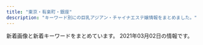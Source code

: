 ```yaml
---
title: "東京・有楽町・銀座"
description: "キーワード別にの巨乳アジアン・チャイナエステ嬢情報をまとめました。"
---
```


新着画像と新着キーワードをまとめています。
2021年03月02日の情報です。

<DmmAffiliateIns />
<KeywordTable
  shops={
    [
    {
        "img_links": [
            "http://luna-shine.info/uploads/lunashine/2013/01/room-7.jpg",
            "http://luna-shine.info/uploads/lunashine/2013/03/img_0522_e589afe69cac-1000x1333.jpg",
            "http://luna-shine.info/uploads/lunashine/2013/01/room-3.jpg",
            "http://luna-shine.info/uploads/lunashine/2012/12/topview0.jpg",
            "http://luna-shine.info/uploads/lunashine/2013/01/room-2.jpg",
            "http://luna-shine.info/uploads/lunashine/2019/01/e5beaee4bfa1e59bbee78987_20190124144601.jpg",
            "http://luna-shine.info/uploads/lunashine/2015/03/8dbe4d07b4f1258c30f14b30e60c1466.png",
            "http://luna-shine.info/uploads/lunashine/2015/01/2_e589afe69cac.jpg",
            "http://luna-shine.info/uploads/lunashine/2013/01/room-10.jpg",
            "http://luna-shine.info/uploads/lunashine/2013/01/room-8.jpg",
            "http://luna-shine.info/uploads/lunashine/2019/05/e5beaee4bfa1e59bbee78987_201905171313091.jpg",
            "http://luna-shine.info/uploads/lunashine/2013/01/room-5.jpg",
            "http://luna-shine.info/uploads/lunashine/2019/04/flash1.jpg",
            "http://luna-shine.info/uploads/lunashine/2013/01/img_0370_e589afe69cac-276x368.jpg",
            "http://luna-shine.info/uploads/lunashine/2015/01/11.jpg",
            "http://luna-shine.info/uploads/lunashine/2015/03/171f728230a16701d87b9e61ba70edf8.png",
            "http://luna-shine.info/uploads/lunashine/2014/04/image_e589afe69cac.png",
            "http://luna-shine.info/uploads/lunashine/2012/12/topview1.jpg",
            "http://luna-shine.info/uploads/lunashine/images/new_tit.jpg",
            "http://luna-shine.info/uploads/lunashine/2019/04/e5beaee4bfa1e59bbee78987_201903161627478.jpg",
            "http://luna-shine.info/uploads/lunashine/2015/01/0.jpg",
            "http://luna-shine.info/uploads/lunashine/2013/05/p1020464_e589afe69cac.jpg",
            "http://luna-shine.info/uploads/lunashine/2015/04/1111_e589afe69cac1.jpg",
            "http://luna-shine.info/uploads/lunashine/2016/11/31.jpg",
            "http://luna-shine.info/uploads/lunashine/2015/04/1111_e589afe69cac.jpg",
            "http://luna-shine.info/uploads/lunashine/2013/10/e38182e38286e381bf3_e589afe69cac.jpg",
            "http://luna-shine.info/uploads/lunashine/2019/04/e5beaee4bfa1e59bbee78987_201903161627475.jpg",
            "http://luna-shine.info/uploads/lunashine/images/no-photo.jpg",
            "http://luna-shine.info/uploads/lunashine/2012/12/topview4.jpg",
            "http://luna-shine.info/uploads/lunashine/images/rq03.jpg",
            "http://luna-shine.info/uploads/lunashine/2015/03/123.jpg",
            "http://luna-shine.info/uploads/lunashine/2019/03/e5beaee4bfa1e59bbee78987_201903141535171.jpg",
            "http://luna-shine.info/uploads/lunashine/2013/01/room-11.jpg",
            "http://luna-shine.info/uploads/lunashine/2019/03/e5beaee4bfa1e59bbee78987_201903161627476.jpg",
            "http://luna-shine.info/uploads/lunashine/2015/03/12344780f_e589afe69cac.jpg",
            "http://luna-shine.info/uploads/lunashine/2014/06/image-15.jpeg",
            "http://luna-shine.info/uploads/lunashine/2019/12/e5beaee4bfa1e59bbee78987_20191207154634.jpg",
            "http://luna-shine.info/uploads/lunashine/2013/10/4_e589afe69cac.jpg",
            "http://luna-shine.info/uploads/lunashine/2020/01/e5beaee4bfa1e59bbee78987_20190517131309.jpg",
            "http://luna-shine.info/uploads/lunashine/2019/12/e5beaee4bfa1e59bbee78987_201912071546181.jpg",
            "http://luna-shine.info/uploads/lunashine/2017/04/22221.jpg",
            "http://luna-shine.info/uploads/lunashine/2012/12/mobile.jpg",
            "http://luna-shine.info/uploads/lunashine/2013/10/e381bfe382841_e589afe69cac.jpg",
            "http://luna-shine.info/uploads/lunashine/2012/12/topview3.jpg",
            "http://luna-shine.info/uploads/lunashine/2019/05/e5beaee4bfa1e59bbee78987_20190517131309.jpg",
            "http://luna-shine.info/uploads/lunashine/images/new_d.jpg",
            "http://luna-shine.info/uploads/lunashine/2013/11/e381afe3828be3818b-1000x1333.jpg",
            "http://luna-shine.info/uploads/lunashine/2014/06/9c1b42356edc1bb51d040e0a1783fa97.png",
            "http://luna-shine.info/uploads/lunashine/2012/12/mailmaka.jpg",
            "http://luna-shine.info/uploads/lunashine/images/picup.png",
            "http://luna-shine.info/uploads/lunashine/2013/10/e381bfe38286e3818d-5_e589afe69cac.jpg",
            "http://luna-shine.info/uploads/lunashine/2015/09/1-12041z120344c1_e589afe69cac_e589afe69cac.jpg",
            "http://luna-shine.info/uploads/lunashine/2018/05/2.jpg",
            "http://luna-shine.info/uploads/lunashine/2016/12/img_4240.jpg",
            "http://luna-shine.info/uploads/lunashine/2013/01/qiu-1.jpg",
            "http://luna-shine.info/uploads/lunashine/2015/06/image1-266x4001.jpg",
            "http://luna-shine.info/uploads/lunashine/2014/05/naomi1-276x3584.jpg",
            "http://luna-shine.info/uploads/lunashine/2013/01/room-6.jpg",
            "http://luna-shine.info/uploads/lunashine/images/rq01.jpg",
            "http://luna-shine.info/uploads/lunashine/2015/12/qqe59bbee7898720151214133747.jpg",
            "http://luna-shine.info/uploads/lunashine/2019/04/bottom.jpg",
            "http://luna-shine.info/uploads/lunashine/2019/04/e5beaee4bfa1e59bbee78987_2019031616274791.jpg",
            "http://luna-shine.info/uploads/lunashine/2013/01/img_0427_e589afe69cac-276x368.jpg",
            "http://luna-shine.info/uploads/lunashine/2013/10/e381bfe3818d2_e589afe69cac.jpg",
            "http://luna-shine.info/uploads/lunashine/2013/01/room-9.jpg",
            "http://luna-shine.info/uploads/lunashine/2019/04/tel.jpg",
            "http://luna-shine.info/uploads/lunashine/2014/05/naomi1-276x3583.jpg",
            "http://luna-shine.info/uploads/lunashine/2015/03/11111.jpg",
            "http://luna-shine.info/uploads/lunashine/2014/06/image-14.jpeg",
            "http://luna-shine.info/uploads/lunashine/2013/11/e381afe3828be3818befbc92-1000x1333.jpg",
            "http://luna-shine.info/uploads/lunashine/2014/05/22.jpg",
            "http://luna-shine.info/uploads/lunashine/2019/07/qqe59bbee78987201504181707251.jpg",
            "http://luna-shine.info/uploads/lunashine/2013/01/room-1.jpg"
        ],
        "station": "\u5c0f\u4f1d\u99ac\u753a\u99c53\u756a\u51fa\u53e3",
        "keywords": {
            "C": 12,
            "82": 3,
            "86": 6,
            "89": 21,
            "\u30bb\u30af\u30b7\u30fc": 1,
            "88": 21,
            "D": 30,
            "\u80f8": 2,
            "81": 3,
            "G": 6,
            "87": 12,
            "85": 6,
            "F": 6,
            "84": 3,
            "E": 13
        },
        "url": "http://luna-shine.info/",
        "name": "\u30eb\u30ca\u30b7\u30e3\u30a4\u30f3"
    },
    {
        "station": "\u4eba\u5f62\u753a\u99c5A5\u51fa\u53e3",
        "img_links": [
            "https://rumia.tyo.cm/images/mobile.jpg",
            "https://rumia.tyo.cm/photos/sites/5/2017/08/4.jpg",
            "https://rumia.tyo.cm/images/room5.jpg",
            "https://rumia.tyo.cm/images/s_face.jpg",
            "https://rumia.tyo.cm/photos/sites/5/2017/08/2.jpg",
            "https://rumia.tyo.cm/photos/sites/5/2017/08/1.jpg",
            "https://rumia.tyo.cm/images/room3.jpg",
            "https://rumia.tyo.cm/images/s_staff.png",
            "https://rumia.tyo.cm/images/top.png",
            "https://rumia.tyo.cm/images/room2.jpg",
            "https://rumia.tyo.cm/photos/sites/5/2017/08/3.jpg",
            "https://rumia.tyo.cm/images/s_news.jpg",
            "https://rumia.tyo.cm/images/room7.jpg",
            "https://rumia.tyo.cm/images/s_link.png",
            "https://rumia.tyo.cm/images/room4.jpg",
            "https://rumia.tyo.cm/images/room1.jpg",
            "https://rumia.tyo.cm/images/s_mobile.jpg",
            "https://rumia.tyo.cm/images/room6.jpg",
            "https://rumia.tyo.cm/images/room8.jpg"
        ],
        "name": "RUMIA\u30fb\u30eb\u30df\u30a2",
        "keywords": {
            "E": 1,
            "85": 1,
            "86": 1,
            "83": 1,
            "87": 1,
            "D": 3
        },
        "url": "https://rumia.tyo.cm/"
    },
    {
        "name": "\u6843\u82b1\u6c34*\u3068\u3046\u304b\u3059\u3044",
        "keywords": {
            "87": 2,
            "88": 1,
            "D": 9,
            "F": 1,
            "86": 7,
            "E": 3,
            "89": 1,
            "85": 2
        },
        "img_links": [
            "http://toukasui.jpn.mn/photos/sites/49/2018/11/2018111701424587.jpg",
            "http://toukasui.jpn.mn/photos/sites/49/2019/08/2019082510480041.jpg",
            "http://toukasui.jpn.mn/photos/sites/49/2019/03/2019030615101559.jpg",
            "http://toukasui.jpn.mn/images/room4.jpg",
            "http://toukasui.jpn.mn/photos/sites/49/2019/08/2019081010463794.jpg",
            "http://toukasui.jpn.mn/images/room3.jpg",
            "http://toukasui.jpn.mn/images/mobile.jpg",
            "http://toukasui.jpn.mn/images/room1.jpg",
            "http://toukasui.jpn.mn/photos/sites/49/2019/02/2019021519245846.jpg",
            "http://toukasui.jpn.mn/photos/sites/49/2019/06/2019061711394937.jpg",
            "http://toukasui.jpn.mn/images/face.jpg",
            "http://toukasui.jpn.mn/photos/sites/49/2019/07/2019070111270334.jpg",
            "http://toukasui.jpn.mn/images/s_staff.png",
            "http://toukasui.jpn.mn/photos/sites/49/2019/02/2019020710305082.jpg",
            "http://toukasui.jpn.mn/images/pick.jpg",
            "http://toukasui.jpn.mn/images/top.jpg",
            "http://toukasui.jpn.mn/photos/sites/49/2018/11/2018110702420266.jpg",
            "http://toukasui.jpn.mn/photos/sites/49/2019/09/2019091616543823.jpg",
            "http://toukasui.jpn.mn/photos/sites/49/2019/11/2019111002374421.jpg",
            "http://toukasui.jpn.mn/images/room2.jpg",
            "http://toukasui.jpn.mn/images/news.jpg",
            "http://toukasui.jpn.mn/photos/sites/49/2018/12/2018121411170742.jpg",
            "http://toukasui.jpn.mn/photos/sites/49/2020/09/202009151644200.jpg"
        ],
        "station": "\u6771\u9280\u5ea7\u99c55\u756a\u51fa\u53e3",
        "url": "http://toukasui.jpn.mn/"
    },
    {
        "keywords": {
            "89": 3,
            "C": 4,
            "87": 2,
            "D": 3
        },
        "img_links": [
            "http://sakura.relaxnabi.com/css/staff/staff13.jpg",
            "http://sakura.relaxnabi.com/css/nav/nav-005.png",
            "http://sakura.relaxnabi.com/css/nav/nav-002.png",
            "http://sakura.relaxnabi.com/css/staff/staff14a.jpg",
            "http://sakura.relaxnabi.com/css/topleft02.png",
            "http://sakura.relaxnabi.com/css/topright02.jpg",
            "http://sakura.relaxnabi.com/css/staff/staff04.jpg",
            "http://sakura.relaxnabi.com/css/staff/staff02.jpg",
            "http://sakura.relaxnabi.com/css/nav/nav-004.png",
            "http://sakura.relaxnabi.com/css/nav/nav-003.png",
            "http://sakura.relaxnabi.com/css/tel03.png",
            "http://sakura.relaxnabi.com/css/staff/staff06.jpg",
            "http://sakura.relaxnabi.com/css/nav/nav-006.png",
            "http://sakura.relaxnabi.com/css/nav/nav-001.png",
            "http://sakura.relaxnabi.com/css/topleft01.png"
        ],
        "url": "http://sakura.relaxnabi.com/",
        "station": "\u8305\u5834\u753a\u99c51\u756a\u51fa\u53e3",
        "name": "\u685c\uff5e\u3055\u304f\u3089\uff5e"
    },
    {
        "station": "JR\u6771\u4eac\u99c5\u516b\u91cd\u6d32\u5317\u53e3",
        "url": "https://mens-esthe.jpn.vin/",
        "keywords": {
            "86": 100,
            "D": 125,
            "85": 25
        },
        "name": "\u6771\u4eac\u65e5\u672c\u6a4b\u30e1\u30f3\u30ba\u30a8\u30b9\u30c6",
        "img_links": [
            "https://mens-esthe.jpn.vin/images/sp_end.png",
            "https://mens-esthe.jpn.vin/images/tit_link.jpg",
            "https://mens-esthe.jpn.vin/images/nav_link03.png",
            "https://mens-esthe.jpn.vin/photos/sites/4/2020/12/2020121102462172.jpg",
            "https://mens-esthe.jpn.vin/images/tit_face.jpg",
            "https://mens-esthe.jpn.vin/images/nav_link08.png",
            "https://mens-esthe.jpn.vin/images/nav_link01.png",
            "https://mens-esthe.jpn.vin/images/sp_tit_staff.jpg",
            "https://mens-esthe.jpn.vin/images/nav_link05.png",
            "https://mens-esthe.jpn.vin/images/photo_1.jpg",
            "https://mens-esthe.jpn.vin/images/navbar-top.jpg",
            "https://mens-esthe.jpn.vin/images/side_mobile.jpg",
            "https://mens-esthe.jpn.vin/images/sp_tit_info.jpg",
            "https://mens-esthe.jpn.vin/images/nav_link06.png",
            "https://mens-esthe.jpn.vin/images/nav_link07.png",
            "https://mens-esthe.jpn.vin/photos/sites/4/2020/12/2020121102501422.jpg",
            "https://mens-esthe.jpn.vin/images/tit_pick.jpg",
            "https://mens-esthe.jpn.vin/images/sp_tit_link.jpg",
            "https://mens-esthe.jpn.vin/images/tit_info.jpg",
            "https://mens-esthe.jpn.vin/photos/sites/4/2020/12/2020121102464663.jpg",
            "https://mens-esthe.jpn.vin/images/nav_link02.png",
            "https://mens-esthe.jpn.vin/images/end.png",
            "https://mens-esthe.jpn.vin/images/nav_link04.png",
            "https://mens-esthe.jpn.vin/photos/sites/4/2020/12/2020121102483539.jpg",
            "https://mens-esthe.jpn.vin/images/sp_tit_staff02.jpg",
            "https://mens-esthe.jpn.vin/images/room2.jpg",
            "https://mens-esthe.jpn.vin/images/top.png",
            "https://mens-esthe.jpn.vin/images/sp_photo_1.jpg",
            "https://mens-esthe.jpn.vin/images/tit_staff.jpg",
            "https://mens-esthe.jpn.vin/images/sp_tit_pick.jpg",
            "https://mens-esthe.jpn.vin/images/room1.jpg",
            "https://mens-esthe.jpn.vin/photos/sites/4/2020/12/202012110248090.jpg",
            "https://mens-esthe.jpn.vin/images/tit_staff02.jpg"
        ]
    },
    {
        "station": "\u65b0\u5bcc\u753a\u99c5",
        "keywords": {
            "D": 16,
            "86": 20,
            "E": 4
        },
        "img_links": [
            "http://xn--vckg5a5c7c8c1czd.in.net/images/staff_images/top_small_17.jpg",
            "http://xn--vckg5a5c7c8c1czd.in.net/images/staff_images/cg5.jpg",
            "http://xn--vckg5a5c7c8c1czd.in.net/images/staff_images/cg17.jpg",
            "http://xn--vckg5a5c7c8c1czd.in.net/images/an_2_03.jpg",
            "http://xn--vckg5a5c7c8c1czd.in.net/images/staff_images/cg1.jpg",
            "http://xn--vckg5a5c7c8c1czd.in.net/images/an_2_04.jpg",
            "http://xn--vckg5a5c7c8c1czd.in.net/images/slider/slide1s.jpg",
            "http://xn--vckg5a5c7c8c1czd.in.net/images/an_2_06.jpg",
            "http://xn--vckg5a5c7c8c1czd.in.net/images/slider/slide3.jpg",
            "http://xn--vckg5a5c7c8c1czd.in.net/images/QRcode.jpg",
            "http://xn--vckg5a5c7c8c1czd.in.net/images/staff_images/cg14.jpg",
            "http://xn--vckg5a5c7c8c1czd.in.net/images/an_2_02.jpg",
            "http://xn--vckg5a5c7c8c1czd.in.net/images/an_1_02.jpg",
            "http://xn--vckg5a5c7c8c1czd.in.net/images/an_1_03.jpg",
            "http://xn--vckg5a5c7c8c1czd.in.net/images/slider/slide3s.jpg",
            "http://xn--vckg5a5c7c8c1czd.in.net/images/staff_images/cg16.jpg",
            "http://xn--vckg5a5c7c8c1czd.in.net/images/slider/slide2.jpg",
            "http://xn--vckg5a5c7c8c1czd.in.net/images/index_01.jpg",
            "http://xn--vckg5a5c7c8c1czd.in.net/images/no.png",
            "http://xn--vckg5a5c7c8c1czd.in.net/images/staff_images/top_small_1.jpg",
            "http://xn--vckg5a5c7c8c1czd.in.net/images/an_2_07.jpg",
            "http://xn--vckg5a5c7c8c1czd.in.net/images/an_1_04.jpg",
            "http://xn--vckg5a5c7c8c1czd.in.net/images/staff_images/top_small_5.jpg",
            "http://xn--vckg5a5c7c8c1czd.in.net/images/an_1_07.jpg",
            "http://xn--vckg5a5c7c8c1czd.in.net/images/staff_images/top_small_14.jpg",
            "http://xn--vckg5a5c7c8c1czd.in.net/images/slider/slide2s.jpg",
            "http://xn--vckg5a5c7c8c1czd.in.net/images/an_1_06.jpg",
            "http://xn--vckg5a5c7c8c1czd.in.net/images/slider/slide1.jpg",
            "http://xn--vckg5a5c7c8c1czd.in.net/images/an_2_05.jpg",
            "http://xn--vckg5a5c7c8c1czd.in.net/images/staff_images/top_small_16.jpg"
        ],
        "url": "http://xn--vckg5a5c7c8c1czd.in.net/",
        "name": "\u7652\u3057\u306e\u6d77"
    },
    {
        "name": "\u3086\u3089\u308a\u9999",
        "url": "http://yurarika.work/",
        "img_links": [
            "http://yurarika.work/img/all/loader.png",
            "http://yurarika.work/staff/mirai.jpg",
            "http://yurarika.work/staff/mirai2.jpg",
            "http://yurarika.work/staff/aya1.jpg",
            "http://yurarika.work/staff/mika1.jpg",
            "http://yurarika.work/staff/rara1.jpg",
            "http://yurarika.work/staff/rara2.jpg",
            "http://yurarika.work/staff/mirai1.jpg",
            "http://yurarika.work/staff/rara.jpg",
            "http://yurarika.work/staff/mika.jpg",
            "http://yurarika.work/staff/mika2.jpg",
            "http://yurarika.work/staff/aya2.jpg",
            "http://yurarika.work/staff/aya.jpg"
        ],
        "keywords": {
            "86": 4,
            "C": 14,
            "D": 6,
            "88": 6,
            "85": 10
        },
        "station": "\u6c34\u5929\u5bae\u524d\u99c58\u756a\u51fa\u53e3"
    },
    {
        "url": "http://esthe-aroma.com/",
        "station": "\u99ac\u55b0\u6a2a\u5c71\u99c5A2\u51fa\u53e3",
        "keywords": {
            "86": 13,
            "C": 2,
            "D": 10,
            "E": 1
        },
        "img_links": [
            "http://esthe-aroma.com/images/cg04.jpg",
            "http://esthe-aroma.com/images/photo01.jpg",
            "http://esthe-aroma.com/images/cg11.jpg",
            "http://esthe-aroma.com/images/qrc.jpg",
            "http://esthe-aroma.com/images/end-info.png",
            "http://esthe-aroma.com/images/btn2.png",
            "http://esthe-aroma.com/images/cg12.jpg",
            "http://esthe-aroma.com/images/cg02.jpg",
            "http://esthe-aroma.com/images/icon_top.png",
            "http://esthe-aroma.com/images/photo02.jpg",
            "http://esthe-aroma.com/images/icon_info.png",
            "http://esthe-aroma.com/images/icon_staff.png",
            "http://esthe-aroma.com/images/cg13.jpg",
            "http://esthe-aroma.com/images/cg09.jpg",
            "http://esthe-aroma.com/images/cg07.jpg",
            "http://esthe-aroma.com/images/photo03.jpg",
            "http://esthe-aroma.com/images/cg06.jpg",
            "http://esthe-aroma.com/images/cg03.jpg",
            "http://esthe-aroma.com/images/cg05.jpg",
            "http://esthe-aroma.com/images/mainImg_sub.jpg",
            "http://esthe-aroma.com/images/icon_tel.png",
            "http://esthe-aroma.com/images/cg08.jpg",
            "http://esthe-aroma.com/images/cg10.jpg",
            "http://esthe-aroma.com/images/icon_concept.png",
            "http://esthe-aroma.com/images/cg01.jpg"
        ],
        "name": "Miss.9\uff5e\u30df\u30b9.\u30ad\u30e5\u30a6\uff5e"
    },
    {
        "url": "http://www.comodo.relaxjp.info/",
        "keywords": {
            "86": 1,
            "87": 7,
            "D": 8
        },
        "station": "\u99ac\u55b0\u6a2a\u5c71\u99c5A2\u51fa\u53e3",
        "img_links": [
            "http://www.comodo.relaxjp.info/files/010-02.jpg",
            "http://www.comodo.relaxjp.info/files/008-02.jpg",
            "http://www.comodo.relaxjp.info/files/013-03.jpg",
            "http://www.comodo.relaxjp.info/images/s_info.jpg",
            "http://www.comodo.relaxjp.info/files/008-03.jpg",
            "http://www.comodo.relaxjp.info/images/bj1.jpg",
            "http://www.comodo.relaxjp.info/images/s_staff.jpg",
            "http://www.comodo.relaxjp.info/files/012-03.jpg",
            "http://www.comodo.relaxjp.info/images/hua.jpg",
            "http://www.comodo.relaxjp.info/images/s_news.jpg",
            "http://www.comodo.relaxjp.info/files/009.jpg",
            "http://www.comodo.relaxjp.info/files/011-03.jpg",
            "http://www.comodo.relaxjp.info/files/011.jpg",
            "http://www.comodo.relaxjp.info/files/012-02.jpg",
            "http://www.comodo.relaxjp.info/files/014.jpg",
            "http://www.comodo.relaxjp.info/files/007-02.jpg",
            "http://www.comodo.relaxjp.info/files/011-02.jpg",
            "http://www.comodo.relaxjp.info/files/013.jpg",
            "http://www.comodo.relaxjp.info/images/top.png",
            "http://www.comodo.relaxjp.info/files/007-03.jpg",
            "http://www.comodo.relaxjp.info/files/010-03.jpg",
            "http://www.comodo.relaxjp.info/files/014-02.jpg",
            "http://www.comodo.relaxjp.info/files/008.jpg",
            "http://www.comodo.relaxjp.info/files/009-02.jpg",
            "http://www.comodo.relaxjp.info/images/s_link.jpg",
            "http://www.comodo.relaxjp.info/files/014-03.jpg",
            "http://www.comodo.relaxjp.info/files/007.jpg",
            "http://www.comodo.relaxjp.info/files/009-03.jpg",
            "http://www.comodo.relaxjp.info/files/013-02.jpg",
            "http://www.comodo.relaxjp.info/files/010.jpg",
            "http://www.comodo.relaxjp.info/images/bj3.jpg",
            "http://www.comodo.relaxjp.info/files/012.jpg"
        ],
        "name": "COMODO -\u30b3\u30e2\u30c9-"
    },
    {
        "name": "\u3072\u3068\u3081\u307c\u308c",
        "keywords": {
            "C": 6,
            "86": 18,
            "85": 6,
            "87": 6,
            "88": 3,
            "D": 27
        },
        "img_links": [
            "http://www.hitomebore.esjp.info/files/002.jpg",
            "http://www.hitomebore.esjp.info/files/013.jpg",
            "http://www.hitomebore.esjp.info/images/m1.jpg",
            "http://www.hitomebore.esjp.info/files/009.jpg",
            "http://www.hitomebore.esjp.info/images/m4.jpg",
            "http://www.hitomebore.esjp.info/images/btn2.png",
            "http://www.hitomebore.esjp.info/images/mainImg_sub.jpg",
            "http://www.hitomebore.esjp.info/files/012.jpg",
            "http://www.hitomebore.esjp.info/files/014.jpg",
            "http://www.hitomebore.esjp.info/files/008.jpg",
            "http://www.hitomebore.esjp.info/images/m2.jpg",
            "http://www.hitomebore.esjp.info/files/016.jpg",
            "http://www.hitomebore.esjp.info/files/015.jpg",
            "http://www.hitomebore.esjp.info/images/mainImg2.jpg",
            "http://www.hitomebore.esjp.info/files/007.jpg",
            "http://www.hitomebore.esjp.info/images/m3.jpg",
            "http://www.hitomebore.esjp.info/files/010.jpg",
            "http://www.hitomebore.esjp.info/files/011.jpg"
        ],
        "url": "http://www.hitomebore.esjp.info/",
        "station": "\u65b0\u5bcc\u753a\u99c53\u756a\u51fa\u53e3"
    },
    {
        "station": "JR\u6771\u4eac\u99c5\u516b\u91cd\u6d32\u53e3",
        "img_links": [
            "http://sunflower.jp.net/1.jpg",
            "http://koikst.xyz/_src/21089124/img20180325193504865361.png",
            "http://koikst.xyz/_src/51067435/wechatimg725.jpg",
            "http://koikst.xyz/_src/51067433/wechatimg726.jpg",
            "http://koikst.xyz/_src/20886233/906ab10dd05fdcaee1fa99bd6e5779ea.jpg",
            "http://koikst.xyz/_src/20886005/wechatimg35.jpg",
            "http://koikst.xyz/_src/20886303/07958eda583eff2b24876adf03c0a434.jpg",
            "http://koikst.xyz/_src/20991736/t02200330_0640096013249885015.jpg",
            "http://koikst.xyz/_src/20886060/index_33.png",
            "http://sunflower.jp.net/5.jpg",
            "http://koikst.xyz/_src/20886066/slider2.png",
            "http://koikst.xyz/_src/20886008/_k3_6019.jpg",
            "http://koikst.xyz/_src/20885828/up.png",
            "http://koikst.xyz/_src/20886300/media-20170919.jpg",
            "http://koikst.xyz/_src/20886122/up.png",
            "http://koikst.xyz/_src/20886009/img_2917.jpg",
            "http://koikst.xyz/_src/20886287/9c88380aa0315ec9292225a3223d62d9.jpg",
            "http://koikst.xyz/_src/20886229/_dsf0778_pp.jpg",
            "http://koikst.xyz/_src/20886283/img20170527114635169213.png",
            "http://koikst.xyz/_src/20886211/07958eda583eff2b24876adf03c0a434.jpg",
            "http://sunflower.jp.net/3.jpg",
            "http://koikst.xyz/_src/20886308/t02200330_0640096013249885015.jpg",
            "http://koikst.xyz/_src/20886007/_k3_6020.jpg",
            "http://koikst.xyz/_src/20886063/index_36.png",
            "http://koikst.xyz/_src/20886231/_dsf0770_pp.jpg",
            "http://koikst.xyz/_src/20886222/up.png",
            "http://koikst.xyz/_src/51067440/wechatimg723.jpg",
            "http://koikst.xyz/_src/20886310/wechatimg405.jpg",
            "http://koikst.xyz/_src/20885809/www.cman.png",
            "http://koikst.xyz/_src/20885811/up.png",
            "http://koikst.xyz/_src/20886065/index_38.png",
            "http://koikst.xyz/_src/20886006/wechatimg36.jpg",
            "http://koikst.xyz/_src/20885845/up.png",
            "http://koikst.xyz/_src/20886148/therapist-ito.jpg",
            "http://sunflower.jp.net/6.jpg",
            "http://koikst.xyz/_src/20886305/therapist-ito.jpg",
            "http://koikst.xyz/_src/20886062/index_35.png",
            "http://koikst.xyz/_src/20886061/index_34.png",
            "http://koikst.xyz/_src/20886058/sign.png",
            "http://koikst.xyz/_src/20886035/up.png",
            "http://koikst.xyz/_src/20886111/_dsf0778_pp.jpg",
            "http://koikst.xyz/_src/20885836/sign.jpg",
            "http://koikst.xyz/_src/20886103/up.png",
            "http://koikst.xyz/_src/20886235/t02200330_0640096013249885015.jpg",
            "http://koikst.xyz/_src/20886019/up.png",
            "http://koikst.xyz/_src/20886092/therapist-ito.jpg",
            "http://koikst.xyz/_src/51067437/wechatimg724.jpg",
            "http://koikst.xyz/_src/20886010/img_3017.jpg",
            "http://koikst.xyz/_src/20886059/sign.png",
            "http://koikst.xyz/_src/20885997/up.png",
            "http://koikst.xyz/_src/20886064/index_37.png",
            "http://sunflower.jp.net/2.jpg"
        ],
        "url": "http://koikst.xyz/",
        "keywords": {
            "E": 3,
            "C": 2,
            "89": 3,
            "85": 2
        },
        "name": "\u60a0"
    },
    {
        "station": "JR\u6771\u4eac\u99c5\u516b\u91cd\u6d32\u5317\u53e3",
        "url": "http://f-relaxe.net",
        "keywords": {
            "91": 1,
            "D": 2,
            "86": 1,
            "85": 3,
            "83": 1,
            "93": 1,
            "87": 1,
            "E": 3,
            "G": 1,
            "90": 1,
            "89": 1,
            "C": 3
        },
        "img_links": [
            "http://f-relaxe.net/girl/00.jpg",
            "http://f-relaxe.net/images/index_07.jpg",
            "http://f-relaxe.net/images/sub_10.jpg",
            "http://f-relaxe.net/girl/012a.jpg",
            "http://f-relaxe.net/images/index_119.jpg",
            "http://f-relaxe.net/girl/011a.jpg",
            "http://f-relaxe.net/images/sub_15.jpg",
            "http://f-relaxe.net/images/index_08.jpg",
            "http://f-relaxe.net/images/info.jpg",
            "http://f-relaxe.net/images/sub_12.jpg",
            "http://f-relaxe.net/images/index_14.jpg",
            "http://f-relaxe.net/images/index_17.jpg",
            "http://f-relaxe.net/girl/09.jpg",
            "http://f-relaxe.net/images/staff_11.jpg",
            "http://f-relaxe.net/girl/017.jpg",
            "http://f-relaxe.net/girl/010a.jpg",
            "http://f-relaxe.net/girl/07.jpg",
            "http://f-relaxe.net/images/index_13.jpg",
            "http://f-relaxe.net/girl/013.jpg",
            "http://f-relaxe.net/images/rec_11.jpg",
            "http://f-relaxe.net/images/index_05.jpg",
            "http://f-relaxe.net/images/01.jpg",
            "http://f-relaxe.net/images/index_09.jpg",
            "http://f-relaxe.net/girl/024.jpg",
            "http://f-relaxe.net/girl/010.jpg",
            "http://f-relaxe.net/images/02.jpg",
            "http://f-relaxe.net/girl/013a.jpg",
            "http://f-relaxe.net/girl/08a.jpg",
            "http://f-relaxe.net/images/index_06.jpg",
            "http://f-relaxe.net/girl/02.jpg",
            "http://f-relaxe.net/images/03.jpg",
            "http://f-relaxe.net/images/index_10.jpg",
            "http://f-relaxe.net/images/index_18.jpg",
            "http://f-relaxe.net/images/info_11.jpg",
            "http://f-relaxe.net/images/line.jpg",
            "http://f-relaxe.net/girl/012.jpg",
            "http://f-relaxe.net/girl/02a.jpg",
            "http://f-relaxe.net/images/index_16.jpg",
            "http://f-relaxe.net/girl/011.jpg",
            "http://f-relaxe.net/girl/09a.jpg",
            "http://f-relaxe.net/girl/04.jpg",
            "http://f-relaxe.net/images/index_01.jpg",
            "http://f-relaxe.net/girl/08.jpg",
            "http://f-relaxe.net/images/index_03.jpg",
            "http://f-relaxe.net/girl/07a.jpg",
            "http://f-relaxe.net/images/rec.jpg",
            "http://f-relaxe.net/images/index_04.jpg",
            "http://f-relaxe.net/images/index_12.jpg"
        ],
        "name": "For you"
    },
    {
        "url": "https://kayabacho-mensesthe.com/",
        "img_links": [
            "https://kayabacho-mensesthe.com/images/footer-r.png",
            "https://kayabacho-mensesthe.com/room/room-l5.jpg",
            "https://kayabacho-mensesthe.com/icon/twitter.png",
            "https://kayabacho-mensesthe.com/staff/yuna-s1.jpg",
            "https://kayabacho-mensesthe.com/images/main2.jpg",
            "https://kayabacho-mensesthe.com/wp/wp-content/uploads/2020/10/aki-s1-150x150.jpg",
            "https://kayabacho-mensesthe.com/images/clear.png",
            "https://kayabacho-mensesthe.com/images/mensesthe.jpg",
            "https://kayabacho-mensesthe.com/staff/rin-s1.jpg",
            "https://kayabacho-mensesthe.com/wp/wp-content/uploads/2019/08/mimi.jpg",
            "https://kayabacho-mensesthe.com/staff/aki-s1.jpg",
            "https://kayabacho-mensesthe.com/staff/aoi-s1.jpg",
            "https://kayabacho-mensesthe.com/wp/wp-content/uploads/2020/11/urara3.jpg",
            "https://kayabacho-mensesthe.com/staff/emi-s1.jpg",
            "https://kayabacho-mensesthe.com/images/main4.jpg",
            "https://kayabacho-mensesthe.com/wp/wp-content/uploads/2021/01/yuna.jpg",
            "https://kayabacho-mensesthe.com/wp/wp-content/uploads/2019/12/mitsuki.jpg",
            "https://kayabacho-mensesthe.com/room/room-l3.jpg",
            "https://kayabacho-mensesthe.com/wp/wp-content/uploads/2020/08/ayaka-1-200x300.jpg",
            "https://kayabacho-mensesthe.com/images/footer-l.png",
            "https://kayabacho-mensesthe.com/wp/wp-content/uploads/2019/07/misaki.jpg",
            "https://kayabacho-mensesthe.com/wp/wp-content/uploads/2020/12/yuki.jpg",
            "https://kayabacho-mensesthe.com/staff/urara-s1.jpg",
            "https://kayabacho-mensesthe.com/images/main3.jpg",
            "https://kayabacho-mensesthe.com/wp/wp-content/uploads/2020/02/miyu.jpg",
            "https://kayabacho-mensesthe.com/images/top3.jpg",
            "https://kayabacho-mensesthe.com/staff/nao-s1.jpg",
            "https://kayabacho-mensesthe.com/icon/facebook.png",
            "https://kayabacho-mensesthe.com/link/mens-esthe.png",
            "https://kayabacho-mensesthe.com/room/room-l1.jpg",
            "https://kayabacho-mensesthe.com/wp/wp-content/uploads/2020/08/ayaka-1.jpg",
            "https://kayabacho-mensesthe.com/wp/wp-content/uploads/2019/12/misaki.jpg",
            "https://kayabacho-mensesthe.com/wp/wp-content/uploads/2019/12/emi.jpg",
            "https://kayabacho-mensesthe.com/images/main1.jpg",
            "https://kayabacho-mensesthe.com/wp/wp-content/uploads/2019/12/IMG_8988.jpg",
            "https://kayabacho-mensesthe.com/room/room-l4.jpg",
            "https://kayabacho-mensesthe.com/staff/mimi-s1.jpg",
            "https://kayabacho-mensesthe.com/icon/yelp.png",
            "https://kayabacho-mensesthe.com/images/top1.jpg",
            "https://kayabacho-mensesthe.com/room/room-l7.jpg",
            "https://kayabacho-mensesthe.com/images/top2.jpg",
            "https://kayabacho-mensesthe.com/staff/miyu-s1.jpg",
            "https://kayabacho-mensesthe.com/staff/misaki-s1.jpg",
            "https://kayabacho-mensesthe.com/room/room-l8.jpg",
            "https://kayabacho-mensesthe.com/icon/line.png",
            "https://kayabacho-mensesthe.com/room/room-l2.jpg",
            "https://kayabacho-mensesthe.com/images/flower.png",
            "https://kayabacho-mensesthe.com/room/room-l6.jpg",
            "https://kayabacho-mensesthe.com/staff/ayaka-s1.jpg"
        ],
        "name": "Spa Ananda",
        "keywords": {
            "C": 21,
            "D": 18,
            "E": 5
        },
        "station": "\u8305\u5834\u753a\u99c52\u756a\u51fa\u53e3"
    },
    {
        "name": "Dream",
        "url": "https://ningyocho-esthe.work/",
        "station": "\u4eba\u5f62\u753a\u99c5A1\u51fa\u53e3",
        "keywords": {
            "88": 1,
            "\u30bb\u30af\u30b7\u30fc": 3
        },
        "img_links": [
            "https://ningyocho-esthe.work/images/dream/staff/imgapp_1.jpg",
            "https://ningyocho-esthe.work/images/dream/common/gallery_06.png",
            "https://ningyocho-esthe.work/images/dream/home/image_01.png",
            "https://ningyocho-esthe.work/images/dream/common/gallery_03.png",
            "https://ningyocho-esthe.work/images/dream/common/gallery_10.png",
            "https://ningyocho-esthe.work/images/dream/home/image_03.png",
            "https://ningyocho-esthe.work/images/dream/common/header_phone_pc.png",
            "https://ningyocho-esthe.work/images/dream/common/gallery_01.png",
            "https://ningyocho-esthe.work/images/dream/common/header_info.png",
            "https://ningyocho-esthe.work/images/dream/home/image_02.png",
            "https://ningyocho-esthe.work/images/dream/home/teaser.png",
            "https://ningyocho-esthe.work/images/dream/common/gallery_07.png",
            "https://ningyocho-esthe.work/images/dream/common/side_bnr_01.png",
            "https://ningyocho-esthe.work/images/dream/staff/imgapp_3.jpg",
            "https://ningyocho-esthe.work/images/dream/common/gallery_05.png",
            "https://ningyocho-esthe.work/images/dream/staff/\u30ca\u30ca.jpg",
            "https://ningyocho-esthe.work/images/dream/staff/1.jpg",
            "https://ningyocho-esthe.work/images/dream/common/side_bnr_02.png",
            "https://ningyocho-esthe.work/images/dream/staff/13.jpg",
            "https://ningyocho-esthe.work/images/dream/staff/imgapp6.jpg",
            "https://ningyocho-esthe.work/images/dream/common/gallery_02.png",
            "https://ningyocho-esthe.work/images/dream/common/gallery_08.png",
            "https://ningyocho-esthe.work/images/dream/common/gallery_09.png",
            "https://ningyocho-esthe.work/images/dream/common/gallery_04.png",
            "https://ningyocho-esthe.work/images/dream/staff/\u3042\u307f.jpg",
            "https://ningyocho-esthe.work/images/dream/staff/2.jpg",
            "https://ningyocho-esthe.work/images/dream/common/credit_01.png",
            "https://ningyocho-esthe.work/images/dream/common/credit_02.png",
            "https://ningyocho-esthe.work/images/dream/common/credit_03.png",
            "https://ningyocho-esthe.work/images/dream/staff/3.jpg"
        ]
    },
    {
        "img_links": [
            "http://arm-heal.com/pic/topimg5.png",
            "http://arm-heal.com/staff/emi/01mb.jpg",
            "http://arm-heal.com/img/ttl_staff.jpg",
            "http://arm-heal.com/staff/aya/01.jpg",
            "http://arm-heal.com/staff/aya/01mb.jpg",
            "http://arm-heal.com/staff/yuuyuu/01.jpg",
            "http://arm-heal.com/i/files/homeimg.jpg",
            "http://arm-heal.com/img/ttl_rec.png",
            "http://arm-heal.com/img/att.png",
            "http://arm-heal.com/img/ttl_mobile.png",
            "http://arm-heal.com/pic/topimg1.png",
            "http://arm-heal.com/staff/miya/01mb.jpg",
            "http://arm-heal.com/staff/miki/01.jpg",
            "http://arm-heal.com/pic/topimg4.png",
            "http://arm-heal.com/staff/yuki/01mb.jpg",
            "http://arm-heal.com/pic/topimg2.png",
            "http://arm-heal.com/img/corona.png",
            "http://arm-heal.com/pic/head.jpg",
            "http://arm-heal.com/staff/miki/01mb.jpg",
            "http://arm-heal.com/staff/miya/01.jpg",
            "http://arm-heal.com/pic/topimg3.png",
            "http://arm-heal.com/staff/emi/01.jpg",
            "http://arm-heal.com/staff/yuuyuu/01mb.jpg",
            "http://arm-heal.com/staff/yuki/01.jpg"
        ],
        "url": "http://arm-heal.com/",
        "keywords": {
            "C": 15
        },
        "station": "\u516b\u4e01\u5800\u99c5A5\u53e3",
        "name": "\u7d05\u8449"
    },
    {
        "img_links": [
            "http://sweet-massage.work/sp/img/tit.jpg",
            "http://sweet-massage.work/sp/img/st01.jpg",
            "http://sweet-massage.work/sp/img/tel.jpg",
            "http://sweet-massage.work/img/s4.jpg",
            "http://sweet-massage.work/sp/img/pc.jpg",
            "http://sweet-massage.work/img/st5.jpg",
            "http://sweet-massage.work/sp/img/t-r.jpg",
            "http://sweet-massage.work/img/st4.jpg",
            "http://sweet-massage.work/sp/img/add.jpg",
            "http://sweet-massage.work/sp/img/s3.jpg",
            "http://sweet-massage.work/img/s2.jpg",
            "http://sweet-massage.work/sp/img/st05.jpg",
            "http://sweet-massage.work/img/foot-body.jpg",
            "http://sweet-massage.work/sp/img/add2.jpg",
            "http://sweet-massage.work/sp/img/st04.jpg",
            "http://sweet-massage.work/img/s3.jpg",
            "http://sweet-massage.work/img/sta5.jpg",
            "http://sweet-massage.work/sp/img/t-t.jpg",
            "http://sweet-massage.work/sp/img/st005.jpg",
            "http://sweet-massage.work/img/st2.jpg",
            "http://sweet-massage.work/sp/img/sys.jpg",
            "http://sweet-massage.work/sp/img/st06.jpg",
            "http://sweet-massage.work/sp/img/st5.jpg",
            "http://sweet-massage.work/img/s5.jpg",
            "http://sweet-massage.work/img/st005.jpg",
            "http://sweet-massage.work/img/st6.jpg",
            "http://sweet-massage.work/sp/img/t-s.jpg",
            "http://sweet-massage.work/img/st04.jpg",
            "http://sweet-massage.work/sp/img/st2.jpg",
            "http://sweet-massage.work/img/s1.jpg",
            "http://sweet-massage.work/sp/img/st1.jpg",
            "http://sweet-massage.work/img/sta1.jpg",
            "http://sweet-massage.work/img/sta3.jpg",
            "http://sweet-massage.work/sp/img/botton.jpg",
            "http://sweet-massage.work/img/st1.jpg",
            "http://sweet-massage.work/img/sta4.jpg",
            "http://sweet-massage.work/img/m1.png",
            "http://sweet-massage.work/img/st02.jpg",
            "http://sweet-massage.work/img/sta6.jpg",
            "http://sweet-massage.work/img/s6.jpg",
            "http://sweet-massage.work/sp/img/st3.jpg",
            "http://sweet-massage.work/sp/img/time.jpg",
            "http://sweet-massage.work/sp/img/st03.jpg",
            "http://sweet-massage.work/img/st01.jpg",
            "http://sweet-massage.work/sp/img/t-o.jpg",
            "http://sweet-massage.work/sp/img/st02.jpg",
            "http://sweet-massage.work/sp/img/t-a.jpg",
            "http://sweet-massage.work/sp/img/info.jpg",
            "http://sweet-massage.work/sp/img/st4.jpg",
            "http://sweet-massage.work/sp/img/s4.jpg",
            "http://sweet-massage.work/img/st3.jpg",
            "http://sweet-massage.work/img/st05.jpg",
            "http://sweet-massage.work/img/mobile-1.png",
            "http://sweet-massage.work/sp/img/s6.jpg",
            "http://sweet-massage.work/sp/img/st6.jpg",
            "http://sweet-massage.work/img/sta2.jpg",
            "http://sweet-massage.work/sp/img/pic.jpg",
            "http://sweet-massage.work/sp/img/s5.jpg",
            "http://sweet-massage.work/img/st06.jpg",
            "http://sweet-massage.work/img/st03.jpg"
        ],
        "name": "Sweet",
        "station": "\u8305\u5834\u753a\u99c53\u756a\u51fa\u53e3",
        "url": "http://sweet-massage.work/",
        "keywords": {
            "E": 6,
            "88": 3,
            "86": 6,
            "85": 6,
            "D": 6,
            "C": 6,
            "89": 3
        }
    },
    {
        "station": "\u4eba\u5f62\u753a\u99c5A1\u51fa\u53e3",
        "keywords": {
            "87": 2,
            "C": 22,
            "D": 8,
            "85": 16,
            "F": 5,
            "E": 2,
            "88": 5
        },
        "url": "http://cocosia-massage.work/",
        "img_links": [
            "http://cocosia-massage.work/sp/img/st6.jpg",
            "http://cocosia-massage.work/sp/img/st3.jpg",
            "http://cocosia-massage.work/img/nos.jpg",
            "http://cocosia-massage.work/sp/img/acc.jpg",
            "http://cocosia-massage.work/img/acc.jpg",
            "http://cocosia-massage.work/sp/img/cam1.jpg",
            "http://cocosia-massage.work/sp/img/cam2.jpg",
            "http://cocosia-massage.work/img/sta6.jpg",
            "http://cocosia-massage.work/img/st4.jpg",
            "http://cocosia-massage.work/img/xmas.png",
            "http://cocosia-massage.work/img/conc.jpg",
            "http://cocosia-massage.work/img/sta1.jpg",
            "http://cocosia-massage.work/sp/img/t-s.jpg",
            "http://cocosia-massage.work/img/r9.jpg",
            "http://cocosia-massage.work/sp/img/t-t2.jpg",
            "http://cocosia-massage.work/img/st5.jpg",
            "http://cocosia-massage.work/img/st2.jpg",
            "http://cocosia-massage.work/sp/img/p-4.jpg",
            "http://cocosia-massage.work/img/head2.jpg",
            "http://cocosia-massage.work/img/st3.jpg",
            "http://cocosia-massage.work/sp/img/t-r.jpg",
            "http://cocosia-massage.work/img/st1.jpg",
            "http://cocosia-massage.work/sp/img/st5.jpg",
            "http://cocosia-massage.work/sp/img/sys.jpg",
            "http://cocosia-massage.work/sp/img/p-6.jpg",
            "http://cocosia-massage.work/img/fla-2.jpg",
            "http://cocosia-massage.work/sp/img/botton.jpg",
            "http://cocosia-massage.work/img/sta3.jpg",
            "http://cocosia-massage.work/sp/img/pc.jpg",
            "http://cocosia-massage.work/img/fla-1.jpg",
            "http://cocosia-massage.work/sp/img/rec.jpg",
            "http://cocosia-massage.work/sp/img/st1.jpg",
            "http://cocosia-massage.work/sp/img/st2.jpg",
            "http://cocosia-massage.work/sp/img/cam4.jpg",
            "http://cocosia-massage.work/img/news.jpg",
            "http://cocosia-massage.work/img/sta2.jpg",
            "http://cocosia-massage.work/img/sta5.jpg",
            "http://cocosia-massage.work/sp/img/info.jpg",
            "http://cocosia-massage.work/sp/img/t-t.jpg",
            "http://cocosia-massage.work/sp/img/qr.jpg",
            "http://cocosia-massage.work/img/newf.jpg",
            "http://cocosia-massage.work/sp/img/p-3.jpg",
            "http://cocosia-massage.work/img/cncp.jpg",
            "http://cocosia-massage.work/sp/img/cam3.jpg",
            "http://cocosia-massage.work/img/sta4.jpg",
            "http://cocosia-massage.work/img/st6.jpg",
            "http://cocosia-massage.work/sp/img/st4.jpg",
            "http://cocosia-massage.work/sp/img/p-5.jpg"
        ],
        "name": "COCOSIA"
    },
    {
        "keywords": {
            "C": 30,
            "F": 2,
            "86": 4
        },
        "station": "JR\u65b0\u65e5\u672c\u6a4b\u99c56\u756a\u51fa\u53e3",
        "url": "https://melodyspa.tokyo/",
        "name": "Melody Spa -\u30e1\u30ed\u30c7\u30a3 \u30b9\u30d1-",
        "img_links": [
            "https://melodyspa.tokyo/images/st/yuna.jpg",
            "https://melodyspa.tokyo/images/topimage/topimage.jpg",
            "https://melodyspa.tokyo/images/st/miho.jpg",
            "https://melodyspa.tokyo/images/st/you2.jpg",
            "https://melodyspa.tokyo/images/st/ringo.jpg",
            "https://melodyspa.tokyo/images/st/rui.jpg",
            "https://melodyspa.tokyo/images/st/rara2.jpg",
            "https://melodyspa.tokyo/images/share/pagetop.png",
            "https://melodyspa.tokyo/images/st/risa.jpg",
            "https://melodyspa.tokyo/images/st/mina.jpg",
            "https://melodyspa.tokyo/images/st/yuna1.jpg",
            "https://melodyspa.tokyo/images/st/yuna2.jpg",
            "https://melodyspa.tokyo/images/st/you3.jpg",
            "https://melodyspa.tokyo/images/st/you.jpg",
            "https://melodyspa.tokyo/images/st/mina2.jpg"
        ]
    },
    {
        "name": "Evergrace-\u30a8\u30d0\u30fc\u30b0\u30ec\u30fc\u30b9-",
        "station": "\u6771\u65e5\u672c\u6a4b\u99c5A2\u51fa\u53e3",
        "url": "http://tokyo-relaxtime.asia/",
        "keywords": {},
        "img_links": [
            "http://tokyo-relaxtime.asia/img/cast/miki-01.jpg",
            "http://tokyo-relaxtime.asia/img/cast/ai-03.jpg",
            "http://tokyo-relaxtime.asia/img/slick/st-4.jpg",
            "http://tokyo-relaxtime.asia/img/cast/yuka-03.jpg",
            "http://tokyo-relaxtime.asia/img/slick/st-6.jpg",
            "http://tokyo-relaxtime.asia/img/cast/yuka-04.jpg",
            "http://tokyo-relaxtime.asia/img/cast/momo-01.jpg",
            "http://tokyo-relaxtime.asia/img/slick/st-5.jpg",
            "http://tokyo-relaxtime.asia/img/cast/momo-02.jpg",
            "http://tokyo-relaxtime.asia/img/cast/miki-03.jpg",
            "http://tokyo-relaxtime.asia/img/cast/momo-03.jpg",
            "http://tokyo-relaxtime.asia/img/cast/alice-02.jpg",
            "http://tokyo-relaxtime.asia/img/cast/momo-04.jpg",
            "http://tokyo-relaxtime.asia/img/slick/st-1.jpg",
            "http://tokyo-relaxtime.asia/img/cast/alice-03.jpg",
            "http://tokyo-relaxtime.asia/img/cast/ai-02.jpg",
            "http://tokyo-relaxtime.asia/img/tw_mark.png",
            "http://tokyo-relaxtime.asia/img/interior/lobby-1.jpg",
            "http://tokyo-relaxtime.asia/img/interior/corridor-1.jpg",
            "http://tokyo-relaxtime.asia/img/cast/yuka-02.jpg",
            "http://tokyo-relaxtime.asia/img/cast/yuka-01.jpg",
            "http://tokyo-relaxtime.asia/img/cast/ai-01.jpg",
            "http://tokyo-relaxtime.asia/img/cast/alice-04.jpg",
            "http://tokyo-relaxtime.asia/img/slick/st-3.jpg",
            "http://tokyo-relaxtime.asia/img/cast/miki-04.jpg",
            "http://tokyo-relaxtime.asia/img/cast/miki-02.jpg",
            "http://tokyo-relaxtime.asia/img/cast/alice-01.jpg",
            "http://tokyo-relaxtime.asia/img/cast/ai-04.jpg"
        ]
    },
    {
        "url": "http://www.kayabatyo-massage.work/",
        "img_links": [
            "http://www.kayabatyo-massage.work/images/sw_tel.png",
            "http://www.kayabatyo-massage.work/staff/nanami.jpg",
            "http://www.kayabatyo-massage.work/images/recruit/message_03.png",
            "http://www.kayabatyo-massage.work/images/recruit/sp_mainvisual.jpg",
            "http://www.kayabatyo-massage.work/images/mainvisual_01.jpg",
            "http://www.kayabatyo-massage.work/images/recruit/nagare_01.jpg",
            "http://www.kayabatyo-massage.work/images/sw_home.png",
            "http://www.kayabatyo-massage.work/images/recruit/nagare_03.jpg",
            "http://www.kayabatyo-massage.work/images/recruit/point_09.png",
            "http://www.kayabatyo-massage.work/images/recruit/point_05.png",
            "http://www.kayabatyo-massage.work/images/recruit/nagare_07.png",
            "http://www.kayabatyo-massage.work/images/recruit/nagare_05.png",
            "http://www.kayabatyo-massage.work/images/no_image.jpg",
            "http://www.kayabatyo-massage.work/images/head_therapist.jpg",
            "http://www.kayabatyo-massage.work/images/recruit/nagare_06.png",
            "http://www.kayabatyo-massage.work/images/mainvisual_01_s.jpg",
            "http://www.kayabatyo-massage.work/images/icon_ranking_02.png",
            "http://www.kayabatyo-massage.work/images/mainvisual_02_s.jpg",
            "http://www.kayabatyo-massage.work/images/recruit/point_07.png",
            "http://www.kayabatyo-massage.work/images/recruit/req_03.jpg",
            "http://www.kayabatyo-massage.work/images/recruit/nagare_02.jpg",
            "http://www.kayabatyo-massage.work/staff/kaoru.jpg",
            "http://www.kayabatyo-massage.work/images/recruit/point_03.png",
            "http://www.kayabatyo-massage.work/images/trigger.jpg",
            "http://www.kayabatyo-massage.work/images/recruit/point_06.png",
            "http://www.kayabatyo-massage.work/images/recruit/point_04.png",
            "http://www.kayabatyo-massage.work/images/recruit/point_08.png",
            "http://www.kayabatyo-massage.work/images/icon_new.png",
            "http://www.kayabatyo-massage.work/staff/hinata.jpg",
            "http://www.kayabatyo-massage.work/images/head_interior.jpg",
            "http://www.kayabatyo-massage.work/images/icon_ranking_03.png",
            "http://www.kayabatyo-massage.work/images/icon_ranking_01.png",
            "http://www.kayabatyo-massage.work/images/mainvisual_02.jpg"
        ],
        "station": "\u8305\u5834\u753a\u99c511\u756a\u51fa\u53e3",
        "keywords": {},
        "name": "\u5143\u6c17\u30e2\u30ea\u30e2\u30ea"
    },
    {
        "url": "http://ginzamassage.net",
        "keywords": {
            "\u4e73": 1,
            "\u80f8": 7
        },
        "station": "\u6771\u9280\u5ea7\u99c55\u756a\u51fa\u53e3",
        "name": "\u91d1\u306e\u83ef",
        "img_links": [
            "http://ginzamassage.net/user_data/00000126.jpg",
            "http://ginzamassage.net/user_data/00000235.jpg",
            "http://ginzamassage.net/user_data/00000129.jpg",
            "http://ginzamassage.net/user_data/00000136.jpg",
            "http://ginzamassage.net/user_data/00000149.jpg",
            "http://ginzamassage.net/user_data/00000131.jpg",
            "http://ginzamassage.net/user_data/00000143.jpg",
            "http://ginzamassage.net/user_data/00000144.jpg",
            "http://ginzamassage.net/user_data/00000106.jpg",
            "http://ginzamassage.net/user_data/00000114.jpg",
            "http://ginzamassage.net/user_data/00000140.jpg",
            "http://ginzamassage.net/user_data/00000217.jpg",
            "http://ginzamassage.net/user_data/00000134.jpg",
            "http://ginzamassage.net/user_data/00000216.jpg",
            "http://ginzamassage.net/user_data/00000138.jpg",
            "http://ginzamassage.net/user_data/00000105.jpg",
            "http://ginzamassage.net/user_data/00000116.jpg",
            "http://ginzamassage.net/user_data/00000130.jpg",
            "http://ginzamassage.net/user_data/00000148.png",
            "http://ginzamassage.net/user_data/00000121.jpg",
            "http://ginzamassage.net/user_data/00000104.jpg",
            "http://ginzamassage.net/user_data/00000125.jpg",
            "http://ginzamassage.net/user_data/00000097.jpg",
            "http://ginzamassage.net/user_data/00000233.jpg",
            "http://ginzamassage.net/user_data/00000109.jpg",
            "http://ginzamassage.net/user_data/00000099.jpg",
            "http://ginzamassage.net/user_data/00000102.jpg",
            "http://ginzamassage.net/user_data/00000115.jpg",
            "http://ginzamassage.net/user_data/00000232.jpg",
            "http://ginzamassage.net/images/1.jpg",
            "http://ginzamassage.net/user_data/00000147.jpg",
            "http://ginzamassage.net/user_data/00000123.jpg",
            "http://ginzamassage.net/user_data/00000128.jpg",
            "http://ginzamassage.net/user_data/00000153.jpg",
            "http://ginzamassage.net/user_data/00000127.jpg",
            "http://ginzamassage.net/user_data/00000132.jpg",
            "http://ginzamassage.net/user_data/00000146.jpg",
            "http://ginzamassage.net/user_data/00000184.jpg",
            "http://ginzamassage.net/user_data/00000226.jpg",
            "http://ginzamassage.net/user_data/00000218.jpg",
            "http://ginzamassage.net/user_data/00000133.jpg",
            "http://ginzamassage.net/user_data/00000100.jpg",
            "http://ginzamassage.net/user_data/00000228.jpg",
            "http://ginzamassage.net/user_data/00000137.jpg",
            "http://ginzamassage.net/user_data/00000145.jpg",
            "http://ginzamassage.net/user_data/00000124.jpg",
            "http://ginzamassage.net/user_data/00000141.jpg",
            "http://ginzamassage.net/user_data/00000237.jpg",
            "http://ginzamassage.net/user_data/00000103.jpg",
            "http://ginzamassage.net/user_data/00000101.jpg",
            "http://ginzamassage.net/images/noimg.png",
            "http://ginzamassage.net/user_data/00000139.jpg",
            "http://ginzamassage.net/user_data/00000142.jpg",
            "http://ginzamassage.net/user_data/00000225.jpg",
            "http://ginzamassage.net/user_data/00000117.jpg",
            "http://ginzamassage.net/user_data/00000238.jpg",
            "http://ginzamassage.net/user_data/00000135.jpg"
        ]
    },
    {
        "keywords": {},
        "name": "Firework\uff5e\u30d5\u30a1\u30a4\u30a2\u30ef\u30fc\u30af\uff5e",
        "img_links": [
            "http://a-smile.click/girl/1.jpg",
            "http://a-smile.click/girl/3_1.jpg",
            "http://a-smile.click/girl/2.jpg",
            "http://a-smile.click/img/room/photo03.jpg",
            "http://a-smile.click/girl/4.jpg",
            "http://a-smile.click/girl/6.jpg",
            "http://a-smile.click/img/room/photo02.jpg",
            "http://a-smile.click/girl/5.jpg",
            "http://a-smile.click/img/head_img.jpg",
            "http://a-smile.click/img/room/photo01.jpg",
            "http://a-smile.click/img/rec_headimg.jpg",
            "http://a-smile.click/img/tel.png",
            "http://a-smile.click/img/link_headimg.jpg",
            "http://a-smile.click/img/room/photo04.jpg",
            "http://a-smile.click/girl/5_1.jpg",
            "http://a-smile.click/girl/2_1.jpg",
            "http://a-smile.click/girl/1_1.jpg",
            "http://a-smile.click/img/staff_headimg.jpg",
            "http://a-smile.click/img/qr.png",
            "http://a-smile.click/girl/3.jpg",
            "http://a-smile.click/img/faq_headimg.jpg"
        ],
        "station": "\u7bc9\u5730\u99c52\u756a\u51fa\u53e3",
        "url": "http://a-smile.click/"
    },
    {
        "url": "https://est-tiara.info/",
        "station": "\u6771\u9280\u5ea7\u99c5A7\u51fa\u53e3",
        "keywords": {
            "D": 3,
            "89": 1,
            "E": 1,
            "C": 1
        },
        "img_links": [
            "https://est-tiara.info/images/gallery/r2.jpg",
            "https://est-tiara.info/images/gallery/r7.jpg",
            "https://est-tiara.info/images/mobile.png",
            "https://est-tiara.info/images/gallery/r6.jpg",
            "https://est-tiara.info/js/sliderLine/slide_next.png",
            "https://est-tiara.info/staffPhoto/b20201016083828.jpg",
            "https://est-tiara.info/images/gallery/r5.jpg",
            "https://est-tiara.info/images/returnBtn.png",
            "https://est-tiara.info/staffPhoto/s20201016083716.jpg",
            "https://est-tiara.info/staffPhoto/s20201016083756.jpg",
            "https://est-tiara.info/images/gallery/r1.jpg",
            "https://est-tiara.info/staffPhoto/b20201016083614.jpg",
            "https://est-tiara.info/staffPhoto/b20200924141844.jpg",
            "https://est-tiara.info/images/gallery/r8.jpg",
            "https://est-tiara.info/uploadfiles/Image/campaignEstTiaraInfo.jpg",
            "https://est-tiara.info/staffPhoto/b20201016083716.jpg",
            "https://est-tiara.info/staffPhoto/s20201016083614.jpg",
            "https://est-tiara.info/images/gallery/r4.jpg",
            "https://est-tiara.info/staffPhoto/s20201016083828.jpg",
            "https://est-tiara.info/js/sliderLine/slide_prev.png",
            "https://est-tiara.info/staffPhoto/s20200924141844.jpg",
            "https://est-tiara.info/images/gallery/r3.jpg",
            "https://est-tiara.info/staffPhoto/b20201016083756.jpg"
        ],
        "name": "Tiara-\u30c6\u30a4\u30a2\u30e9-"
    },
    {
        "url": "http://missyou-esthe.com/",
        "name": "Lotus\uff5e\u30ed\u30fc\u30bf\u30b9\uff5e",
        "keywords": {
            "86": 14,
            "87": 4,
            "85": 2
        },
        "img_links": [
            "http://missyou-esthe.com/img/tt13.jpg",
            "http://missyou-esthe.com/img/cg08.jpg",
            "http://missyou-esthe.com/img/cg05.jpg",
            "http://missyou-esthe.com/img/t3.jpg",
            "http://missyou-esthe.com/img/tt1.jpg",
            "http://missyou-esthe.com/img/tt18.jpg",
            "http://missyou-esthe.com/img/tt12.jpg",
            "http://missyou-esthe.com/img/cg13.jpg",
            "http://missyou-esthe.com/img/t1.jpg",
            "http://missyou-esthe.com/img/tt14.jpg",
            "http://missyou-esthe.com/img/tt16.jpg",
            "http://missyou-esthe.com/img/cg03.jpg",
            "http://missyou-esthe.com/img/cg14.jpg",
            "http://missyou-esthe.com/img/cg06.jpg",
            "http://missyou-esthe.com/img/lin.jpg",
            "http://missyou-esthe.com/img/t2.jpg",
            "http://missyou-esthe.com/img/cg10.jpg",
            "http://missyou-esthe.com/img/tt11.jpg",
            "http://missyou-esthe.com/img/cg11.jpg",
            "http://missyou-esthe.com/img/no.png",
            "http://missyou-esthe.com/img/tt15.jpg",
            "http://missyou-esthe.com/img/mr1.jpg",
            "http://missyou-esthe.com/img/tt17.jpg",
            "http://missyou-esthe.com/img/cg04.jpg",
            "http://missyou-esthe.com/img/eve.jpg",
            "http://missyou-esthe.com/img/tt2.jpg",
            "http://missyou-esthe.com/img/tt20.jpg",
            "http://missyou-esthe.com/img/tt21.jpg",
            "http://missyou-esthe.com/img/tt19.jpg",
            "http://missyou-esthe.com/img/cg091.jpg",
            "http://missyou-esthe.com/img/cg01.jpg",
            "http://missyou-esthe.com/img/tt4.jpg",
            "http://missyou-esthe.com/img/cg09.jpg",
            "http://missyou-esthe.com/img/f.jpg",
            "http://missyou-esthe.com/img/cg07.jpg",
            "http://missyou-esthe.com/img/cg02.jpg",
            "http://missyou-esthe.com/img/f1.jpg"
        ],
        "station": "\u65b0\u5bcc\u753a\u99c53\u756a\u51fa\u53e3"
    },
    {
        "img_links": [
            "http://prime-relax.work/sp/img/sta9.jpg",
            "http://prime-relax.work/img/st07.jpg",
            "http://prime-relax.work/sp/img/add2.jpg",
            "http://prime-relax.work/img/sys.jpg",
            "http://prime-relax.work/img/IMG_1675.jpg",
            "http://prime-relax.work/sp/img/tel.jpg",
            "http://prime-relax.work/img/IMG_1667.jpg",
            "http://prime-relax.work/img/st014.jpg",
            "http://prime-relax.work/sp/img/sta14.jpg",
            "http://prime-relax.work/img/eve.jpg",
            "http://prime-relax.work/img/st13.jpg",
            "http://prime-relax.work/sp/img/p-8.jpg",
            "http://prime-relax.work/sp/img/sta8.jpg",
            "http://prime-relax.work/img/link300100.jpg",
            "http://prime-relax.work/img/sta11.jpg",
            "http://prime-relax.work/img/mo.png",
            "http://prime-relax.work/img/st08.jpg",
            "http://prime-relax.work/img/st11.jpg",
            "http://prime-relax.work/sp/img/sta7.jpg",
            "http://prime-relax.work/sp/img/pic.jpg",
            "http://prime-relax.work/img/st8.jpg",
            "http://prime-relax.work/img/link20067.jpg",
            "http://prime-relax.work/sp/img/t-s.jpg",
            "http://prime-relax.work/img/st14.jpg",
            "http://prime-relax.work/img/link-.jpg",
            "http://prime-relax.work/sp/img/cam.jpg",
            "http://prime-relax.work/img/IMG_1699.jpg",
            "http://prime-relax.work/img/st7.jpg",
            "http://prime-relax.work/sp/img/sta11.jpg",
            "http://prime-relax.work/sp/img/sta13.jpg",
            "http://prime-relax.work/img/bottom-.png",
            "http://prime-relax.work/img/sta9.jpg",
            "http://prime-relax.work/img/sta4.jpg",
            "http://prime-relax.work/img/sta5.jpg",
            "http://prime-relax.work/img/st9.jpg",
            "http://prime-relax.work/sp/img/tit.jpg",
            "http://prime-relax.work/sp/img/sta5.jpg",
            "http://prime-relax.work/img/sta14.jpg",
            "http://prime-relax.work/sp/img/t-o.jpg",
            "http://prime-relax.work/img/sta8.jpg",
            "http://prime-relax.work/sp/img/sta4.jpg",
            "http://prime-relax.work/sp/img/t-r.jpg",
            "http://prime-relax.work/img/sta12.jpg",
            "http://prime-relax.work/sp/img/time.jpg",
            "http://prime-relax.work/sp/img/add.jpg",
            "http://prime-relax.work/img/sta13.jpg",
            "http://prime-relax.work/img/st5.jpg",
            "http://prime-relax.work/img/IMG_1709.jpg",
            "http://prime-relax.work/sp/img/botton.jpg",
            "http://prime-relax.work/sp/img/pc.jpg",
            "http://prime-relax.work/img/sta7.jpg",
            "http://prime-relax.work/img/st12.jpg",
            "http://prime-relax.work/sp/img/sys.jpg",
            "http://prime-relax.work/img/body-.jpg",
            "http://prime-relax.work/img/bottom.png",
            "http://prime-relax.work/sp/img/t-a.jpg",
            "http://prime-relax.work/img/st4.jpg",
            "http://prime-relax.work/sp/img/info.jpg",
            "http://prime-relax.work/img/head.jpg",
            "http://prime-relax.work/sp/img/p-7.jpg",
            "http://prime-relax.work/img/st04.jpg",
            "http://prime-relax.work/img/link10033.jpg",
            "http://prime-relax.work/sp/img/t-t.jpg",
            "http://prime-relax.work/sp/img/sta12.jpg",
            "http://prime-relax.work/img/st013.jpg",
            "http://prime-relax.work/sp/img/p-9.jpg",
            "http://prime-relax.work/sp/img/add3.jpg"
        ],
        "keywords": {
            "82": 1,
            "86": 7,
            "C": 7,
            "E": 1,
            "87": 4,
            "84": 5,
            "88": 1,
            "D": 10
        },
        "name": "PRIME\u30fb\u30d7\u30e9\u30a4\u30e0",
        "url": "http://prime-relax.work/",
        "station": "\u99ac\u55b0\u753a\u99c51\u756a\u51fa\u53e3"
    },
    {
        "keywords": {},
        "name": "\u30e9\u30d5\u30a3\u30fc\u30eb",
        "img_links": [],
        "url": "http://s-este.net/",
        "station": "\u65b0\u65e5\u672c\u6a4b\u99c55\u756a\u51fa\u53e3"
    },
    {
        "station": "\u4eba\u5f62\u753a\u99c5A6",
        "url": "http://yume-sato.blue/",
        "img_links": [
            "http://yume-sato.blue/uploads//sites/18/2020/09/mobile-1.jpg",
            "http://yume-sato.blue/uploads//sites/18/2020/10/g2.jpg",
            "http://yume-sato.blue/uploads//sites/18/2020/09/g2-150x150.jpg",
            "http://yume-sato.blue/uploads//sites/18/2020/09/g4-150x150.jpg",
            "http://yume-sato.blue/uploads//sites/18/2020/09/g1-150x150.jpg",
            "http://yume-sato.blue/uploads//sites/18/2020/09/g5-150x150.jpg",
            "http://yume-sato.blue/uploads//sites/18/2020/09/s_staff.png",
            "http://yume-sato.blue/uploads//sites/18/2020/09/g3-150x150.jpg",
            "http://yume-sato.blue/uploads//sites/18/2020/09/g3.jpg",
            "http://yume-sato.blue/uploads//sites/18/2020/09/g5.jpg",
            "http://yume-sato.blue/uploads//sites/18/2020/09/g2.jpg",
            "http://yume-sato.blue/uploads//sites/18/2020/09/pick.jpg",
            "http://yume-sato.blue/uploads//sites/18/2020/09/news.jpg",
            "http://yume-sato.blue/uploads//sites/18/2020/09/top.jpg",
            "http://yume-sato.blue/uploads//sites/18/2020/12/gg.jpg",
            "http://yume-sato.blue/uploads//sites/18/2020/12/gg-150x150.jpg",
            "http://yume-sato.blue/uploads//sites/18/2020/09/g6.jpg",
            "http://yume-sato.blue/uploads//sites/18/2020/10/g1.jpg",
            "http://yume-sato.blue/uploads//sites/18/2020/09/g6-150x150.jpg",
            "http://yume-sato.blue/uploads//sites/18/2020/09/top1-1.jpg",
            "http://yume-sato.blue/uploads//sites/18/2020/09/g1.jpg",
            "http://yume-sato.blue/uploads//sites/18/2020/09/g4.jpg"
        ],
        "name": "\u5922\u306e\u90f7",
        "keywords": {}
    },
    {
        "img_links": [],
        "url": "https://aroma.tyo.cm/",
        "station": "\u8305\u5834\u753a\u99c510\u756a\u51fa\u53e3",
        "name": "\u6975\u4e0a\u30e1\u30f3\u30ba\u30a2\u30ed\u30de\u65e5\u672c\u6a4b",
        "keywords": {}
    },
    {
        "station": "\u9280\u5ea7\u99c5A5\u51fa\u53e3",
        "url": "https://angel-love.tyo.cm/",
        "keywords": {
            "87": 10,
            "D": 20,
            "85": 5,
            "86": 5
        },
        "name": "Angel Love",
        "img_links": [
            "https://angel-love.tyo.cm/photos/sites/27/2021/02/2021021606344273.jpg",
            "https://angel-love.tyo.cm/images/room4.jpg",
            "https://angel-love.tyo.cm/images/s1.jpg",
            "https://angel-love.tyo.cm/images/news_bj1.jpg",
            "https://angel-love.tyo.cm/images/room1.jpg",
            "https://angel-love.tyo.cm/photos/sites/27/2021/02/2021021606263617.jpg",
            "https://angel-love.tyo.cm/images/news_bj3.jpg",
            "https://angel-love.tyo.cm/images/room3.jpg",
            "https://angel-love.tyo.cm/images/s_news.jpg",
            "https://angel-love.tyo.cm/images/s3.jpg",
            "https://angel-love.tyo.cm/photos/sites/27/2021/02/2021021603162127.jpg",
            "https://angel-love.tyo.cm/images/s_staff.png",
            "https://angel-love.tyo.cm/images/top.jpg",
            "https://angel-love.tyo.cm/images/mobile.jpg",
            "https://angel-love.tyo.cm/images/info.jpg",
            "https://angel-love.tyo.cm/images/room2.jpg",
            "https://angel-love.tyo.cm/photos/sites/27/2021/02/2021021603162366.jpg",
            "https://angel-love.tyo.cm/photos/sites/27/2021/02/2021021603212172.jpg"
        ]
    },
    {
        "name": "\u30a2\u30ed\u30de\u30a2\u30ea\u30a2",
        "keywords": {},
        "url": "http://e-berry.work/index.html",
        "station": "\u6c34\u5929\u5bae\u524d\u99c56\u756a\u51fa\u53e3",
        "img_links": [
            "http://e-berry.work/images/ac1.jpg",
            "http://e-berry.work/images/staff_t.jpg",
            "http://e-berry.work/sp/staff/ai.jpg",
            "http://e-berry.work/staff/rina.jpg",
            "http://e-berry.work/sp/staff/hikari.jpg",
            "http://e-berry.work/sp/staff/rina.jpg",
            "http://e-berry.work/sp/staff/natumi.jpg",
            "http://e-berry.work/staff/natumi.jpg",
            "http://e-berry.work/images/concept.jpg",
            "http://e-berry.work/images/int2.jpg",
            "http://e-berry.work/sp/staff/haruka.jpg",
            "http://e-berry.work/images/interior_t.jpg",
            "http://e-berry.work/images/sys3.jpg",
            "http://e-berry.work/sp/images/footer.jpg",
            "http://e-berry.work/staff/aya.jpg",
            "http://e-berry.work/sp/staff/nene.jpg",
            "http://e-berry.work/images/tgirl.jpg",
            "http://e-berry.work/img/ayumi1.jpg",
            "http://e-berry.work/images/rec1.jpg",
            "http://e-berry.work/sp/staff/yoko.jpg",
            "http://e-berry.work/sp/images/tel.png",
            "http://e-berry.work/sp/images/news.png",
            "http://e-berry.work/staff/hikari.jpg",
            "http://e-berry.work/images/rec2.jpg",
            "http://e-berry.work/sp/images/int1.png",
            "http://e-berry.work/sp/images/head.jpg",
            "http://e-berry.work/sp/images/topgirl.png",
            "http://e-berry.work/img/ai1.jpg",
            "http://e-berry.work/sp/images/b1.jpg",
            "http://e-berry.work/sp/images/10.jpg",
            "http://e-berry.work/sp/images/b2.jpg",
            "http://e-berry.work/sp/staff/moka.jpg",
            "http://e-berry.work/img/haruka1.jpg",
            "http://e-berry.work/sp/images/sys3.png",
            "http://e-berry.work/sp/img/natumi1.jpg",
            "http://e-berry.work/sp/img/haruka1.jpg",
            "http://e-berry.work/img/hikari1.jpg",
            "http://e-berry.work/images/newface.jpg",
            "http://e-berry.work/images/sys1.jpg",
            "http://e-berry.work/sp/img/ai1.jpg",
            "http://e-berry.work/sp/img/rina1.jpg",
            "http://e-berry.work/staff/haruka.jpg",
            "http://e-berry.work/images/newsb.png",
            "http://e-berry.work/images/int1.jpg",
            "http://e-berry.work/sp/images/sys2.png",
            "http://e-berry.work/sp/images/ac1.jpg",
            "http://e-berry.work/img/aya1.jpg",
            "http://e-berry.work/images/10.jpg",
            "http://e-berry.work/sp/img/hikari1.jpg",
            "http://e-berry.work/sp/images/newface.png",
            "http://e-berry.work/sp/images/newsb.png",
            "http://e-berry.work/staff/yoko.jpg",
            "http://e-berry.work/images/sys2.jpg",
            "http://e-berry.work/staff/ai.jpg",
            "http://e-berry.work/images/news_t.jpg",
            "http://e-berry.work/sp/images/rec1.jpg",
            "http://e-berry.work/img/natumi1.jpg",
            "http://e-berry.work/sp/images/concept.jpg",
            "http://e-berry.work/staff/nene.jpg",
            "http://e-berry.work/sp/img/moka1.jpg",
            "http://e-berry.work/images/sm.jpg",
            "http://e-berry.work/sp/images/sys1.png",
            "http://e-berry.work/sp/images/9.jpg",
            "http://e-berry.work/sp/images/int2.png",
            "http://e-berry.work/images/b1.jpg",
            "http://e-berry.work/sp/images/interior_t.png",
            "http://e-berry.work/img/nene1.jpg",
            "http://e-berry.work/sp/img/nene1.jpg",
            "http://e-berry.work/sp/staff/aya.jpg",
            "http://e-berry.work/images/9.jpg",
            "http://e-berry.work/sp/images/staff_t.png",
            "http://e-berry.work/sp/img/yoko1.jpg",
            "http://e-berry.work/img/yoko1.jpg",
            "http://e-berry.work/sp/staff/ayumi.jpg",
            "http://e-berry.work/sp/img/ayumi1.jpg",
            "http://e-berry.work/staff/ayumi.jpg",
            "http://e-berry.work/img/rina1.jpg",
            "http://e-berry.work/staff/moka.jpg",
            "http://e-berry.work/images/head.jpg",
            "http://e-berry.work/img/moka1.jpg",
            "http://e-berry.work/sp/images/rec2.png",
            "http://e-berry.work/images/b2.jpg",
            "http://e-berry.work/sp/img/aya1.jpg"
        ]
    }
]
}
/>
<DmmAffiliateScript />
